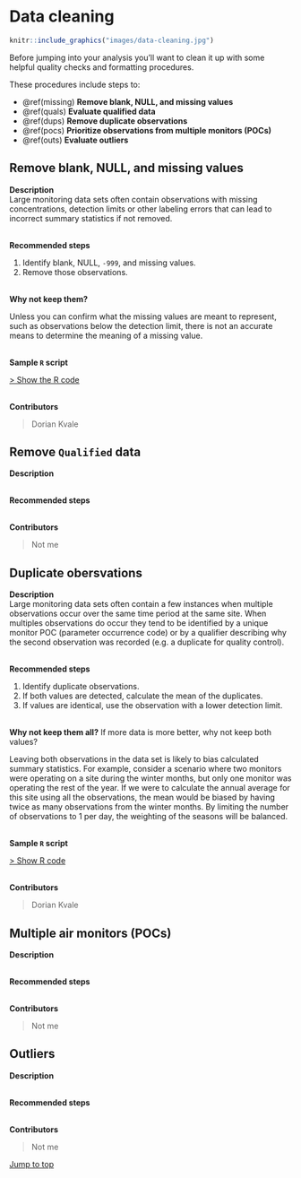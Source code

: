 # Data cleaning

```r
knitr::include_graphics("images/data-cleaning.jpg")
```
 
Before jumping into your analysis you'll want to clean it up with some helpful quality checks and formatting procedures.  

These procedures include steps to:  

- \@ref(missing) __Remove blank, NULL, and missing values__  
- \@ref(quals)   __Evaluate qualified data__     
- \@ref(dups)    __Remove duplicate observations__ 
- \@ref(pocs)    __Prioritize observations from multiple monitors (POCs)__   
- \@ref(outs)    __Evaluate outliers__

## Remove blank, NULL, and missing values {#missing}

__Description__  
Large monitoring data sets often contain observations with missing concentrations, detection limits or other labeling errors that can lead to incorrect summary statistics if not removed.  

<br> __Recommended steps__

1. Identify blank, NULL, `-999`, and missing values.
1. Remove those observations.

<br> __Why not keep them?__

Unless you can confirm what the missing values are meant to represent, such as observations below the detection limit, there is not an accurate means to determine the meaning of a missing value.  


<br> __Sample `R` script__ 

<a id="displayText" href="javascript:toggle(1);"> > Show the R code</a>
  <div id="toggleText1" style="display: none">
  
```r
library(knitr)
library(DT)
```

Load the sample monitoring data.
```r
library(dplyr)

data <- read.csv(text = '
aqs_id,poc,param_code,date,conc,null_code,md_limit,pollutant,cas
271231003,1,12101,"2004-01-04",-999.99,NA,0.06,"Aluminum","7429-90-5"
271231003,1,12101,"2004-01-10",0.23,NA,0.06,"Aluminum","7429-90-5"
271231003,1,12101,"2004-01-16",0.35,NA,0.06,"Aluminum","7429-90-5"
271231003,1,12101,"2004-01-22",0.22,NA,0.06,"Aluminum","7429-90-5"
271231003,1,12101,"2004-01-28",NA,NA,0.08,"Aluminum","7429-90-5"
271231003,1,12101,"2004-02-03",0.07,NA,0.06,"Aluminum","7429-90-5"
271231003,1,12101,"2004-02-09",0.02,NA,0.06,"Aluminum","7429-90-5"
271231003,1,12101,"2004-02-15"," ",NA,0.06,"Aluminum","7429-90-5"
271231003,1,12101,"2004-02-21",0.03,NA,0.06,"Aluminum","7429-90-5"
271231003,1,12101,"2004-02-27",0.21,NA,0.06,"Aluminum","7429-90-5"
271377001,1,12101,"2007-09-21",NULL,a,0.04,"Aluminum","7429-90-5"
271377001,1,12101,"2007-09-21",0.14,NA,0.04,"Aluminum","7429-90-5"
', stringsAsFactor = F)
```
  
_Table: Sample monitoring data_ 
```r
#kable(head(data), booktabs = T, caption = "Sample monitoring data.")
datatable(data, options = list(scrollX = T, autoWidth = T, searching = F, ordering=F, lengthChange = F, paginate=F, info=F))
```
  
  
Create a function to test for missing concentration values.
```r

# Test for missing concentrations, non-numeric values, and -999
missing_conc <- function(x) {
    is.na(as.numeric(x)) || as.numeric(x) < -900
}

```
  
   
Use the `missing_conc()` function to search for observations with missing concentrations.
```r

# Create a new TRUE/FALSE column labeling each result as missing or not
data <- data %>% rowwise() %>% mutate(conc_missing = missing_conc(conc))

# Select all missing observations
missing_values <- filter(data, conc_missing == TRUE) 
```
  
  
_Table: Missing values_
```r
#kable(head(data), booktabs = T, caption = "Sample monitoring data.")
datatable(missing_values, options = list(scrollX = T, autoWidth = T, searching = F, ordering=F, lengthChange = F, paginate=F, info=F))
```
  
  
Remove the blank, NULL, `-999`, and missing values from the data set.
```r

data <- filter(data, conc_missing == FALSE)

```
  
  
_Table: The new and improved cleaner data_  
```r
#kable(head(data), booktabs = T, caption = "Sample monitoring data.")
datatable(data, options = list(scrollX = T, autoWidth = T, searching = F, ordering=F, lengthChange = F, paginate=F, info=F))
```
  
  
Create similar functions to test for missing dates, site IDs, detection limits, and parameter codes.  
```r

# Test for missing dates
missing_dates <- function(x) {
    is.na(as.character(x)) || nchar(as.character(x)) > 11 || nchar(as.character(x)) < 6
}

# Test for missing site IDs
missing_sites <- function(x) {
    is.na(as.character(x)) || nchar(as.character(x)) < 5 
}

# Test for missing detection limits
missing_dls <- function(x) {
    is.na(as.numeric(x)) || as.numeric(x) < -900
}

# Test for missing parameter code
missing_param <- function(x) {
    is.na(as.numeric(x)) || as.numeric(x) < -900 || nchar(as.character(x)) < 5 || nchar(as.character(x)) > 9
}

```
  

To apply all these functions at once, the following script can be used.
```r
  
# Create new TRUE/FALSE columns labeling each result as missing or not
data <- data %>% 
        rowwise() %>% 
        mutate(conc_missing   = missing_conc(conc),
               date_missing   = missing_dates(date),
               site_missing   = missing_sites(aqs_id),
               dl_missing     = missing_dls(md_limit),
               param_missing  = missing_param(param_code)) %>%
        filter(sum(c(conc_missing, 
                     date_missing, 
                     site_missing, 
                     dl_missing, 
                     param_missing), na.rm = T) < 1)

   
```  

_Table: The super cleaner data_  
```r
#kable(head(data), booktabs = T, caption = "Sample monitoring data.")
datatable(data, options = list(scrollX = T, autoWidth = T, searching = F, ordering=F, lengthChange = F, paginate=F, info=F))
```
   
   </div>
   
<br> __Contributors__  

> Dorian Kvale  



## Remove `Qualified` data {#quals}

__Description__  

<br> __Recommended steps__  

<br> __Contributors__    

> Not me


## Duplicate obersvations {#dups}

__Description__  
Large monitoring data sets often contain a few instances when multiple observations occur over the same time period at the same site. When multiples observations do occur they tend to be identified by a unique monitor POC (parameter occurrence code) or by a qualifier describing why the second observation was recorded (e.g. a duplicate for quality control). 

<br> __Recommended steps__  

1. Identify duplicate observations.
1. If both values are detected, calculate the mean of the duplicates.  
1. If values are identical, use the observation with a lower detection limit.  

<br> __Why not keep them all?__
If more data is more better, why not keep both values? 

Leaving both observations in the data set is likely to bias calculated summary statistics. For example, consider a scenario where two monitors were operating on a site during the winter months, but only one monitor was operating the rest of the year. If we were to calculate the annual average for this site using all the observations, the mean would be biased by having twice as many observations from the winter months. By limiting the number of observations to 1 per day, the weighting of the seasons will be balanced. 


<br> __Sample `R` script__  
  
<a id="displayText" href="javascript:toggle(1);"> > Show R code</a>
  <div id="toggleText1" style="display: none">

```r
library(knitr)
library(DT)
#write.csv(select(ungroup(data_bk), -Unique, -Key, -Duplicate)[1:10, ], row.names = F)
```

Load the sample monitoring data.
```r
library(dplyr)

data <- read.csv(text = '
aqs_id,poc,param_code,date,conc,null_code,md_limit,pollutant,cas
271231003,1,12101,"2004-01-04",0.05,NA,0.06,"Aluminum","7429-90-5"
271231003,1,12101,"2004-01-10",0.23,NA,0.06,"Aluminum","7429-90-5"
271231003,1,12101,"2004-01-16",0.35,NA,0.06,"Aluminum","7429-90-5"
271231003,1,12101,"2004-01-22",0.22,NA,0.06,"Aluminum","7429-90-5"
271231003,1,12101,"2004-01-28",0.01,NA,0.06,"Aluminum","7429-90-5"
271231003,1,12101,"2004-02-03",0.07,NA,0.06,"Aluminum","7429-90-5"
271231003,1,12101,"2004-02-09",0.02,NA,0.06,"Aluminum","7429-90-5"
271231003,1,12101,"2004-02-15",0.07,NA,0.06,"Aluminum","7429-90-5"
271231003,1,12101,"2004-02-21",0.03,NA,0.06,"Aluminum","7429-90-5"
271231003,1,12101,"2004-02-27",0.21,NA,0.06,"Aluminum","7429-90-5"
271377001,1,12101,"2007-09-21",0.14,NA,0.04,"Aluminum","7429-90-5"
271377001,1,12101,"2007-09-21",0.14,NA,0.04,"Aluminum","7429-90-5"
', stringsAsFactor = F)
```

##### Table: Sample monitoring data {-}  
```r
#kable(head(data), booktabs = T, caption = "Sample monitoring data.")
datatable(data, options = list(scrollX = T, autoWidth = T, searching = F, ordering=F, lengthChange = F, paginate=F, info=F), rownames = FALSE)
```
  
  
##### Add a unique column identifier to each observation {-}  
```r

# Add unique key to each row
data$key <- 1:nrow(data)

# Create s unique ID for each site/poc/param code/day combination
data$unique_sample_id <- paste(data$aqs_id, data$poc, data$param_code, data$date, sep = "_")
```
  
  
```r
datatable(head(data[, c(10:11,1:9)]), options = list(scrollX = T, autoWidth = T, searching = F, ordering=F, lengthChange = F, paginate=F, info=F), rownames = FALSE)
```

   
##### Test for duplicate observations {-}  
```r
# Label duplicate samples
data <- group_by(data, unique_sample_id) %>% mutate(duplicate = n() > 1)

# Create duplicate table
dupes <- filter(data, duplicate == T)
```
  
  
Duplicate observations
```r
datatable(head(dupes), options = list(scrollX = T, autoWidth = T, searching = F, ordering=F, lengthChange = F, paginate=F, info=F), rownames = FALSE)
```
  

##### If duplicates are found, use the following hierarchy to remove duplicates: {-}   
  
1. Calculate the mean concentration of all detected observations.
1. If no observations are detected, select the observation with the lower detection limit.
1. If no obsercations are detected and the detection limits are all equal, select a single observation.  

    
```r
dupes <- group_by(dupes, unique_sample_id) %>% 
         arrange(desc(conc), md_limit) %>% 
         filter(key == key[1])

# Remove Unique IDs with duplicates from data
data <- filter(data, !duplicate)

# Attach the selected duplicates with highest result and lowest detection limit
data <- rbind(data, dupes)
```


```r
datatable(data, options = list(scrollX = T, autoWidth = T, searching = F, ordering=F, lengthChange = F, paginate=F, info=F), rownames = FALSE)
```

  </div>  
    
<br> __Contributors__   

> Dorian Kvale 



## Multiple air monitors (POCs) {#pocs}  

__Description__  

<br> __Recommended steps__   

<br> __Contributors__    

> Not me  
  

  
## Outliers {#outs}  

__Description__  

<br> __Recommended steps__  

<br> __Contributors__    

> Not me

   
[Jump to top](#start)

<script language="javascript"> 
    function toggle(num) {
      var ele = document.getElementById("toggleText" + num);
      var text = document.getElementById("displayText" + num);
      if(ele.style.display == "block") {
        ele.style.display = "none";
        text.innerHTML = "show";
      }
      else {
        ele.style.display = "block";
        text.innerHTML = "hide";
      }
   } 
  </script>
  
